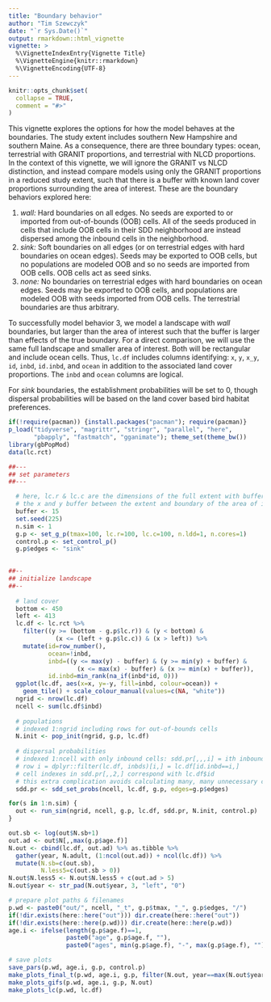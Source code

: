 ```yaml
---
title: "Boundary behavior"
author: "Tim Szewczyk"
date: "`r Sys.Date()`"
output: rmarkdown::html_vignette
vignette: >
  %\VignetteIndexEntry{Vignette Title}
  %\VignetteEngine{knitr::rmarkdown}
  %\VignetteEncoding{UTF-8}
---
```


```r
knitr::opts_chunk$set(
  collapse = TRUE,
  comment = "#>"
)
```


This vignette explores the options for how the model behaves at the boundaries. The study extent includes southern New Hampshire and southern Maine. As a consequence, there are three boundary types: ocean, terrestrial with GRANIT proportions, and terrestrial with NLCD proportions. In the context of this vignette, we will ignore the GRANIT vs NLCD distinction, and instead compare models using only the GRANIT proportions in a reduced study extent, such that there is a buffer with known land cover proportions surrounding the area of interest. These are the boundary behaviors explored here:  
  
1. *wall:* Hard boundaries on all edges. No seeds are exported to or imported from out-of-bounds (OOB) cells. All of the seeds produced in cells that include OOB cells in their SDD neighborhood are instead dispersed among the inbound cells in the neighborhood.  
2. *sink:* Soft boundaries on all edges (or on terrestrial edges with hard boundaries on ocean edges). Seeds may be exported to OOB cells, but no populations are modeled OOB and so no seeds are imported from OOB cells. OOB cells act as seed sinks.  
3. *none:* No boundaries on terrestrial edges with hard boundaries on ocean edges. Seeds may be exported to OOB cells, and populations are modeled OOB with seeds imported from OOB cells. The terrestrial boundaries are thus arbitrary.  
  
To successfully model behavior 3, we model a landscape with *wall* boundaries, but larger than the area of interest such that the buffer is larger than effects of the true boundary. For a direct comparison, we will use the same full landscape and smaller area of interest. Both will be rectangular and include ocean cells. Thus, `lc.df` includes columns identifying: `x`, `y`, `x_y`, `id`, `inbd`, `id.inbd`, and `ocean` in addition to the associated land cover proportions. The `inbd` and `ocean` columns are logical.  

For *sink* boundaries, the establishment probabilities will be set to 0, though dispersal probabilities will be based on the land cover based bird habitat preferences.

```r
if(!require(pacman)) {install.packages("pacman"); require(pacman)}
p_load("tidyverse", "magrittr", "stringr", "parallel", "here", 
       "pbapply", "fastmatch", "gganimate"); theme_set(theme_bw())
library(gbPopMod)
data(lc.rct)
```


```r
##---
## set parameters
##---

  # here, lc.r & lc.c are the dimensions of the full extent with buffer setting
  # the x and y buffer between the extent and boundary of the area of interest
  buffer <- 15
  set.seed(225)
  n.sim <- 1
  g.p <- set_g_p(tmax=100, lc.r=100, lc.c=100, n.ldd=1, n.cores=1)
  control.p <- set_control_p()
  g.p$edges <- "sink"
  

##--
## initialize landscape
##--
  
  # land cover
  bottom <- 450
  left <- 413
  lc.df <- lc.rct %>% 
    filter((y >= (bottom - g.p$lc.r)) & (y < bottom) &
             (x <= (left + g.p$lc.c)) & (x > left)) %>%
    mutate(id=row_number(),
           ocean=!inbd,
           inbd=((y <= max(y) - buffer) & (y >= min(y) + buffer) &
                   (x <= max(x) - buffer) & (x >= min(x) + buffer)),
           id.inbd=min_rank(na_if(inbd*id, 0)))
  ggplot(lc.df, aes(x=x, y=-y, fill=inbd, colour=ocean)) + 
    geom_tile() + scale_colour_manual(values=c(NA, "white"))
  ngrid <- nrow(lc.df)
  ncell <- sum(lc.df$inbd)
  
  # populations
  # indexed 1:ngrid including rows for out-of-bounds cells
  N.init <- pop_init(ngrid, g.p, lc.df)
  
  # dispersal probabilities
  # indexed 1:ncell with only inbound cells: sdd.pr[,,,i] = ith inbound cell
  # row i = dplyr::filter(lc.df, inbds)[i,] = lc.df[id.inbd==i,]
  # cell indexes in sdd.pr[,,2,] correspond with lc.df$id
  # this extra complication avoids calculating many, many unnecessary cells
  sdd.pr <- sdd_set_probs(ncell, lc.df, g.p, edges=g.p$edges)
```

```r
for(s in 1:n.sim) {
  out <- run_sim(ngrid, ncell, g.p, lc.df, sdd.pr, N.init, control.p)
}
```


```r
out.sb <- log(out$N.sb+1)
out.ad <- out$N[,,max(g.p$age.f)]
N.out <- cbind(lc.df, out.ad) %>% as.tibble %>%
  gather(year, N.adult, (1:ncol(out.ad)) + ncol(lc.df)) %>%
  mutate(N.sb=c(out.sb),
         N.less5=c(out.sb > 0))
N.out$N.less5 <- N.out$N.less5 + c(out.ad > 5)
N.out$year <- str_pad(N.out$year, 3, "left", "0")

# prepare plot paths & filenames
p.wd <- paste0("out/", ncell, "_t", g.p$tmax, "_", g.p$edges, "/")
if(!dir.exists(here::here("out"))) dir.create(here::here("out"))
if(!dir.exists(here::here(p.wd))) dir.create(here::here(p.wd))
age.i <- ifelse(length(g.p$age.f)==1, 
                paste0("age", g.p$age.f, ""),
                paste0("ages", min(g.p$age.f), "-", max(g.p$age.f), ""))

# save plots
save_pars(p.wd, age.i, g.p, control.p)
make_plots_final_t(p.wd, age.i, g.p, filter(N.out, year==max(N.out$year)))
make_plots_gifs(p.wd, age.i, g.p, N.out)
make_plots_lc(p.wd, lc.df)
```




